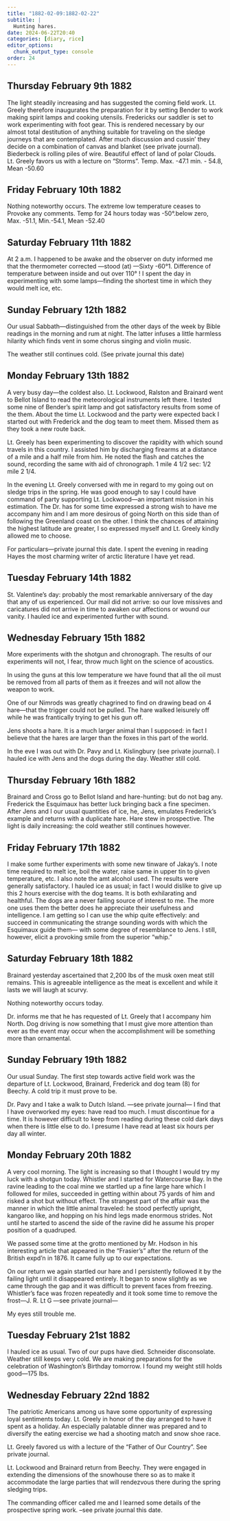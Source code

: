 ```yaml
---
title: "1882-02-09:1882-02-22"
subtitle: |
  Hunting hares.
date: 2024-06-22T20:40
categories: [diary, rice]
editor_options:
  chunk_output_type: console
order: 24
---
```


## Thursday February 9th 1882

The light steadily increasing and has suggested the coming field work. Lt.
Greely therefore inaugurates the preparation for it by setting Bender to work making
spirit lamps and cooking utensils. Fredericks our saddler is set to work experimenting
with foot gear. This is rendered necessary by our almost total destitution of anything
suitable for traveling on the sledge journeys that are contemplated. After much
discussion and cussin’ they decide on a combination of canvas and blanket (see
private journal). Biederbeck is rolling piles of wire. Beautiful effect of land of polar
Clouds. Lt. Greely favors us with a lecture on “Storms”. Temp. Max. -47.1 min. -
54.8, Mean -50.60



## Friday February 10th 1882

Nothing noteworthy occurs. The extreme low temperature ceases to Provoke
any comments. Temp for 24 hours today was -50°.below zero, Max. -51.1, Min.-54.1,
Mean -52.40


## Saturday February 11th 1882

At 2 a.m. I happened to be awake and the observer on duty informed me that
the thermometer corrected —stood (at) —Sixty -60°1. Difference of temperature
between inside and out over 110° ! I spent the day in experimenting with some
lamps—finding the shortest time in which they would melt ice, etc.

## Sunday February 12th 1882

Our usual Sabbath—distinguished from the other days of the week by Bible
readings in the morning and rum at night. The latter infuses a little harmless hilarity
which finds vent in some chorus singing and violin music.

The weather still continues cold. (See private journal this date)


## Monday February 13th 1882

A very busy day—the coldest also. Lt. Lockwood, Ralston and Brainard went
to Bellot Island to read the meteorological instruments left there. I tested some nine of
Bender’s spirit lamp and got satisfactory results from some of the them. About the
time Lt. Lockwood and the party were expected back I started out with Frederick and
the dog team to meet them. Missed them as they took a new route back.

Lt. Greely has been experimenting to discover the rapidity with which sound
travels in this country. I assisted him by discharging firearms at a distance of a mile
and a half mile from him. He noted the flash and catches the sound, recording the
same with aid of chronograph. 1 mile 4 1/2 sec: 1/2 mile 2 1/4.


In the evening Lt. Greely conversed with me in regard to my going out on
sledge trips in the spring. He was good enough to say I could have command of party
supporting Lt. Lockwood—an important mission in his estimation. The Dr. has for
some time expressed a strong wish to have me accompany him and I am more
desirous of going North on this side than of following the Greenland coast on the
other. I think the chances of attaining the highest latitude are greater, I so expressed
myself and Lt. Greely kindly allowed me to choose.

For particulars—private journal this date. I spent the evening in reading Hayes the
most charming writer of arctic literature I have yet read.


## Tuesday February 14th 1882

St. Valentine’s day: probably the most remarkable anniversary of the day that
any of us experienced. Our mail did not arrive: so our love missives and caricatures
did not arrive in time to awaken our affections or wound our vanity. I hauled ice and
experimented further with sound.

## Wednesday February 15th 1882

More experiments with the shotgun and chronograph. The results of our
experiments will not, I fear, throw much light on the science of acoustics.

In using the guns at this low temperature we have found that all the oil must
be removed from all parts of them as it freezes and will not allow the weapon to
work.

One of our Nimrods was greatly chagrined to find on drawing bead on 4
hare—that the trigger could not be pulled. The hare walked leisurely off while he was
frantically trying to get his gun off.

Jens shoots a hare. It is a much larger animal than I supposed: in fact I believe
that the hares are larger than the foxes in this part of the world.

In the eve I was out with Dr. Pavy and Lt. Kislingbury (see private journal). I hauled
ice with Jens and the dogs during the day. Weather still cold.

## Thursday February 16th 1882

Brainard and Cross go to Bellot Island and hare-hunting: but do not bag any.
Frederick the Esquimaux has better luck bringing back a fine specimen. After Jens
and I our usual quantities of ice, he, Jens, emulates Frederick’s example and returns
with a duplicate hare. Hare stew in prospective. The light is daily increasing: the cold
weather still continues however.


## Friday February 17th 1882

I make some further experiments with some new tinware of Jakay’s. I note
time required to melt ice, boil the water, raise same in upper tin to given temperature,
etc. I also note the amt alcohol used. The results were generally satisfactory. I
hauled ice as usual; in fact I would dislike to give up this 2 hours exercise with the
dog teams. It is both exhilarating and healthful. The dogs are a never failing source of
interest to me. The more one uses them the better does he appreciate their usefulness
and intelligence. I am getting so I can use the whip quite effectively: and succeed in
communicating the strange sounding words with which the Esquimaux guide them—
with some degree of resemblance to Jens. I still, however, elicit a provoking smile
from the superior “whip.”


## Saturday February 18th 1882

Brainard yesterday ascertained that 2,200 lbs of the musk oxen meat still
remains. This is agreeable intelligence as the meat is excellent and while it lasts we
will laugh at scurvy.

Nothing noteworthy occurs today.

Dr. informs me that he has requested of Lt. Greely that I accompany him North. Dog
driving is now something that I must give more attention than ever as the event may
occur when the accomplishment will be something more than ornamental.


## Sunday February 19th 1882

Our usual Sunday. The first step towards active field work was the departure of Lt.
Lockwood, Brainard, Frederick and dog team (8) for Beechy. A cold trip it must
prove to be.

Dr. Pavy and I take a walk to Dutch Island. —see private journal—
I find that I have overworked my eyes: have read too much. I must discontinue for a
time. It is however difficult to keep from reading during these cold dark days when
there is little else to do. I presume I have read at least six hours per day all winter.

## Monday February 20th 1882

A very cool morning. The light is increasing so that I thought I would try my
luck with a shotgun today. Whistler and I started for Watercourse Bay. In the ravine
leading to the coal mine we startled up a fine large hare which I followed for miles,
succeeded in getting within about 75 yards of him and risked a shot but without
effect. The strangest part of the affair was the manner in which the little animal
traveled: he stood perfectly upright, kangaroo like, and hopping on his hind legs made
enormous strides. Not until he started to ascend the side of the ravine did he assume
his proper position of a quadruped.

We passed some time at the grotto mentioned by Mr. Hodson in his interesting
article that appeared in the “Frasier’s” after the return of the British expd’n in 1876. It
came fully up to our expectations.

On our return we again startled our hare and I persistently followed it by the
failing light until it disappeared entirely. It began to snow slightly as we came
through the gap and it was difficult to prevent faces from freezing. Whistler’s face was frozen
repeatedly and it took some time to remove the frost—J. R. Lt G —see private
journal—

My eyes still trouble me.

## Tuesday February 21st 1882

I hauled ice as usual. Two of our pups have died. Schneider disconsolate.
Weather still keeps very cold. We are making preparations for the celebration of
Washington’s Birthday tomorrow. I found my weight still holds good—175 lbs.


## Wednesday February 22nd 1882

The patriotic Americans among us have some opportunity of expressing loyal
sentiments today. Lt. Greely in honor of the day arranged to have it spent as a
holiday. An especially palatable dinner was prepared and to diversify the eating
exercise we had a shooting match and snow shoe race.

Lt. Greely favored us with a lecture of the “Father of Our Country”. See
private journal.

Lt. Lockwood and Brainard return from Beechy. They were engaged in extending the
dimensions of the snowhouse there so as to make it accommodate the large parties
that will rendezvous there during the spring sledging trips.

The commanding officer called me and I learned some details of the
prospective spring work. --see private journal this date.
